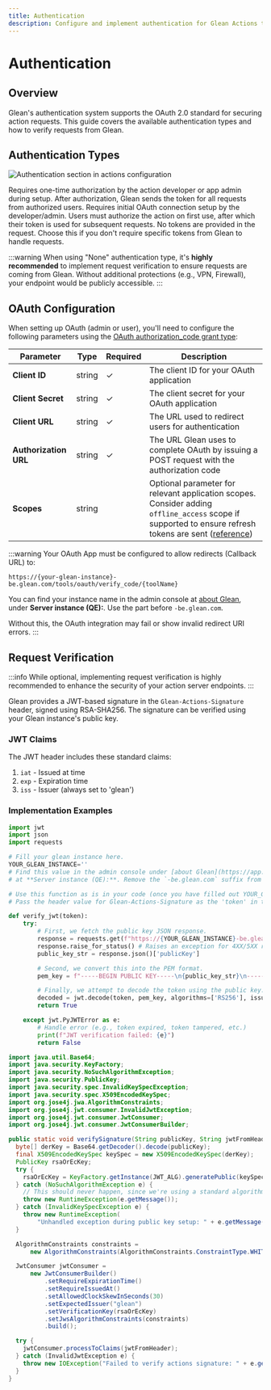 ```yaml
---
title: Authentication
description: Configure and implement authentication for Glean Actions to ensure secure integrations
---
```



# Authentication

## Overview

Glean's authentication system supports the OAuth 2.0 standard for securing action requests. This guide covers the available authentication types and how to verify requests from Glean.

## Authentication Types

![Authentication section in actions configuration](./images/actions_auth_section.png)

<CardGroup cols={3}>
  <Card title="OAuth Admin" icon="UserCheck">
    Requires one-time authorization by the action developer or app admin during
    setup. After authorization, Glean sends the token for all requests from
    authorized users.
  </Card>

  <Card title="OAuth User" icon="Users">
    Requires initial OAuth connection setup by the developer/admin. Users must authorize the action on first use, after which their token is used for subsequent requests.
  </Card>
  
  <Card title="None" icon="Slash">
    No tokens are provided in the request. Choose this if you don't require specific tokens from Glean to handle requests.
  </Card>
</CardGroup>

:::warning
When using "None" authentication type, it's **highly recommended** to implement request verification to ensure requests are coming from Glean. Without additional protections (e.g., VPN, Firewall), your endpoint would be publicly accessible.
:::

## OAuth Configuration

When setting up OAuth (admin or user), you'll need to configure the following parameters using the [OAuth authorization_code grant type](https://oauth.net/2/grant-types/authorization-code/):

| Parameter | Type | Required | Description |
|-----------|------|----------|-------------|
| **Client ID** | string | ✓ | The client ID for your OAuth application |
| **Client Secret** | string | ✓ | The client secret for your OAuth application |
| **Client URL** | string | ✓ | The URL used to redirect users for authentication |
| **Authorization URL** | string | ✓ | The URL Glean uses to complete OAuth by issuing a POST request with the authorization code |
| **Scopes** | string | | Optional parameter for relevant application scopes. Consider adding `offline_access` scope if supported to ensure refresh tokens are sent ([reference](https://openid.net/specs/openid-connect-core-1_0.html#OfflineAccess)) |

:::warning
Your OAuth App must be configured to allow redirects (Callback URL) to:

```
https://{your-glean-instance}-be.glean.com/tools/oauth/verify_code/{toolName}
```

You can find your instance name in the admin console at [about Glean](https://app.glean.com/admin/about-glean), under **Server instance (QE):**. Use the part before `-be.glean.com`.

Without this, the OAuth integration may fail or show invalid redirect URI errors.
:::

## Request Verification

:::info
While optional, implementing request verification is highly recommended to enhance the security of your action server endpoints.
:::

Glean provides a JWT-based signature in the `Glean-Actions-Signature` header, signed using RSA-SHA256. The signature can be verified using your Glean instance's public key.

### JWT Claims

The JWT header includes these standard claims:

1. `iat` - Issued at time
2. `exp` - Expiration time
3. `iss` - Issuer (always set to 'glean')

### Implementation Examples

<Tabs>
  <TabItem value="python" label="Python" default>

```python
import jwt
import json
import requests

# Fill your glean instance here.
YOUR_GLEAN_INSTANCE=''
# Find this value in the admin console under [about Glean](https://app.glean.com/admin/about-glean)
# at **Server instance (QE):**. Remove the `-be.glean.com` suffix from the URL.

# Use this function as is in your code (once you have filled out YOUR_GLEAN_INSTANCE).
# Pass the header value for Glean-Actions-Signature as the 'token' in this function.

def verify_jwt(token):
    try:
        # First, we fetch the public key JSON response.
        response = requests.get(f"https://{YOUR_GLEAN_INSTANCE}-be.glean.com/api/tools/v1/verification_key")
        response.raise_for_status() # Raises an exception for 4XX/5XX responses
        public_key_str = response.json()['publicKey']

        # Second, we convert this into the PEM format.
        pem_key = f"-----BEGIN PUBLIC KEY-----\n{public_key_str}\n-----END PUBLIC KEY-----"

        # Finally, we attempt to decode the token using the public key.
        decoded = jwt.decode(token, pem_key, algorithms=['RS256'], issuer='glean')
        return True

    except jwt.PyJWTError as e:
        # Handle error (e.g., token expired, token tampered, etc.)
        print(f"JWT verification failed: {e}")
        return False
```

  </TabItem>
  <TabItem value="java" label="Java">

```java
import java.util.Base64;
import java.security.KeyFactory;
import java.security.NoSuchAlgorithmException;
import java.security.PublicKey;
import java.security.spec.InvalidKeySpecException;
import java.security.spec.X509EncodedKeySpec;
import org.jose4j.jwa.AlgorithmConstraints;
import org.jose4j.jwt.consumer.InvalidJwtException;
import org.jose4j.jwt.consumer.JwtConsumer;
import org.jose4j.jwt.consumer.JwtConsumerBuilder;

public static void verifySignature(String publicKey, String jwtFromHeader) throws IOException {
  byte[] derKey = Base64.getDecoder().decode(publicKey);
  final X509EncodedKeySpec keySpec = new X509EncodedKeySpec(derKey);
  PublicKey rsaOrEcKey;
  try {
    rsaOrEcKey = KeyFactory.getInstance(JWT_ALG).generatePublic(keySpec);
  } catch (NoSuchAlgorithmException e) {
    // This should never happen, since we're using a standard algorithm.
    throw new RuntimeException(e.getMessage());
  } catch (InvalidKeySpecException e) {
    throw new RuntimeException(
        "Unhandled exception during public key setup: " + e.getMessage());
  }

  AlgorithmConstraints constraints =
      new AlgorithmConstraints(AlgorithmConstraints.ConstraintType.WHITELIST, "RS256");

  JwtConsumer jwtConsumer =
      new JwtConsumerBuilder()
          .setRequireExpirationTime()
          .setRequireIssuedAt()
          .setAllowedClockSkewInSeconds(30)
          .setExpectedIssuer("glean")
          .setVerificationKey(rsaOrEcKey)
          .setJwsAlgorithmConstraints(constraints)
          .build();

  try {
    jwtConsumer.processToClaims(jwtFromHeader);
  } catch (InvalidJwtException e) {
    throw new IOException("Failed to verify actions signature: " + e.getMessage());
  }
}
```

  </TabItem>
</Tabs> 